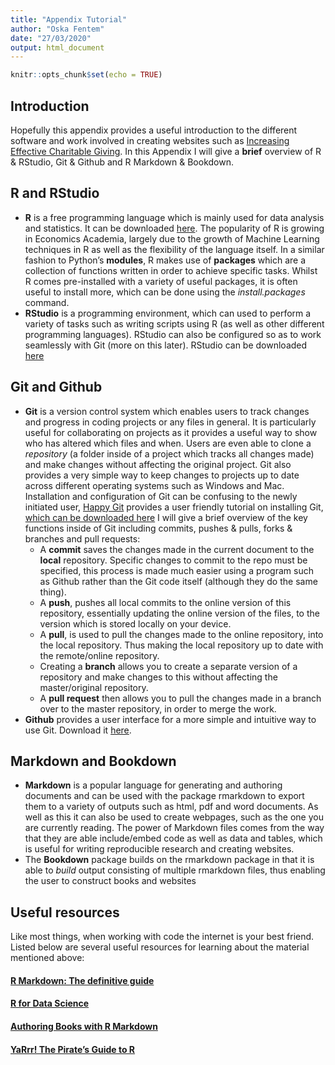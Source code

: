 ```yaml
---
title: "Appendix Tutorial"
author: "Oska Fentem"
date: "27/03/2020"
output: html_document
---
```


```r
knitr::opts_chunk$set(echo = TRUE)
```

## Introduction
Hopefully this appendix provides a useful introduction to the different software and work involved in creating websites such as [Increasing Effective Charitable Giving](https://daaronr.github.io/ea_giving_barriers/outline.html). In this Appendix I will give a **brief** overview of R & RStudio, Git & Github and R Markdown & Bookdown.

## R and RStudio
* **R** is a free programming language which is mainly used for data analysis and statistics. It can be downloaded [here](https://www.r-project.org/). The popularity of R is growing in Economics Academia, largely due to the growth of Machine Learning techniques in R as well as the flexibility of the language itself.
In a similar fashion to Python's **modules**, R makes use of **packages** which are a collection of functions written in order to achieve specific tasks. Whilst R comes pre-installed with a variety of useful packages, it is often useful to install more, which can be done using the *install.packages* command. 
* **RStudio** is a programming environment, which can used to perform a variety of tasks such as writing scripts using R (as well as other different programming languages). RStudio can also be configured so as to work seamlessly with Git (more on this later). RStudio can be downloaded [here](https://rstudio.com/)

## Git and Github
* **Git** is a version control system which enables users to track changes and progress in coding projects or any files in general. It is particularly useful for collaborating on projects as it provides a useful way to show who has altered which files and when. Users are even able to clone a _repository_ (a folder inside of a project which tracks all changes made) and make changes without affecting the original project. Git also provides a very simple way to keep changes to projects up to date across different operating systems such as Windows and Mac. Installation and configuration of Git can be confusing to the newly initiated user, [Happy Git](https://happygitwithr.com/index.html) provides a user friendly tutorial on installing Git, [which can be downloaded here](https://git-scm.com/)
I will give a brief overview of the key functions inside of Git including commits, pushes & pulls, forks & branches and pull requests:
  * A **commit** saves the changes made in the current document to the **local** repository. Specific changes to commit to the repo must be specified, this process is made much easier using a program such as Github rather than the Git code itself (although they do the same thing).
  * A **push**, pushes all local commits to the online version of this repository, essentially updating the online version of the files, to the version which is stored locally on your device.
  * A **pull**, is used to pull the changes made to the online repository, into the local repository. Thus making the local repository up to date with the remote/online repository. 
  * Creating a **branch** allows you to create a separate version of a repository and make changes to this without affecting the master/original repository.
  * A **pull request** then allows you to pull the changes made in a branch over to the master repository, in order to merge the work. 
* **Github** provides a user interface for a more simple and intuitive way to use Git. Download it [here](https://github.com/).

## Markdown and Bookdown
* **Markdown** is a popular language for generating and authoring documents and can be used with the package rmarkdown to export them to a variety of outputs such as html, pdf and word documents. As well as this it can also be used to create webpages, such as the one you are currently reading. The power of Markdown files comes from the way that they are able include/embed code as well as data and tables, which is useful for writing reproducible research and creating websites.\
- The **Bookdown** package builds on the rmarkdown package in that it is able to *build* output consisting of multiple rmarkdown files, thus enabling the user to construct books and websites

## Useful resources
Like most things, when working with code the internet is your best friend. Listed below are several useful resources for learning about the material mentioned above:

#### [R Markdown: The definitive guide](https://bookdown.org/yihui/rmarkdown/)
#### [R for Data Science](https://r4ds.had.co.nz/)
#### [Authoring Books with R Markdown](https://bookdown.org/yihui/bookdown/)
#### [YaRrr! The Pirate’s Guide to R](https://bookdown.org/ndphillips/YaRrr/)
